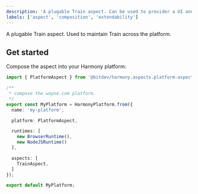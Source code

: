 ```yaml
---
description: 'A plugable Train aspect. Can be used to provider a UI and API.'
labels: ['aspect', 'composition', 'extendability']
---
```


A plugable Train aspect. Used to maintain Train across the platform.

## Get started

Compose the aspect into your Harmony platform:

```ts
import { PlatformAspect } from '@bitdev/harmony.aspects.platform-aspect';

/**
 * compose the wayne.com platform.
 */    
export const MyPlatform = HarmonyPlatform.from({
  name: 'my-platform',

  platform: PlatformAspect,

  runtimes: [
    new BrowserRuntime(),
    new NodeJSRuntime()
  ],

  aspects: [
    TrainAspect,
  ]
});

export default MyPlatform;
```